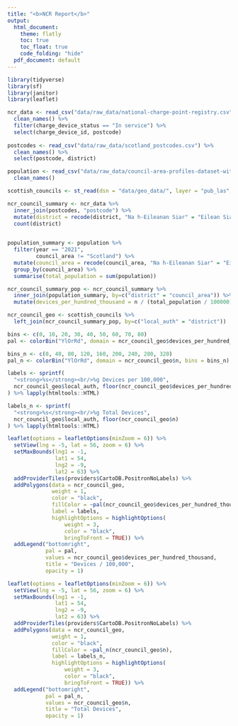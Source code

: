 ```yaml
---
title: "<b>NCR Report</b>"
output:
  html_document:
    theme: flatly
    toc: true
    toc_float: true
    code_folding: "hide"
  pdf_document: default
---
```


```r
library(tidyverse)
library(sf)
library(janitor)
library(leaflet)
```

```r
ncr_data <- read_csv("data/raw_data/national-charge-point-registry.csv") %>% 
  clean_names() %>%
  filter(charge_device_status == "In service") %>% 
  select(charge_device_id, postcode)
  
postcodes <- read_csv("data/raw_data/scotland_postcodes.csv") %>% 
  clean_names() %>% 
  select(postcode, district)

population <- read_csv("data/raw_data/council-area-profiles-dataset-with-copyright_population-estimates.csv") %>% 
  clean_names()

scottish_councils <- st_read(dsn = "data/geo_data/", layer = "pub_las", quiet = TRUE) %>% st_transform('+proj=longlat +datum=WGS84')

```

```r

ncr_council_summary <- ncr_data %>% 
  inner_join(postcodes, "postcode") %>%
  mutate(district = recode(district, "Na h-Eileanan Siar" = "Eilean Siar")) %>% 
  count(district)
  
```

```r
population_summary <- population %>%
  filter(year == "2021",
         council_area != "Scotland") %>%
  mutate(council_area = recode(council_area, "Na h-Eileanan Siar" = "Eilean Siar")) %>%
  group_by(council_area) %>% 
  summarise(total_population = sum(population))
```

```r
ncr_council_summary_pop <- ncr_council_summary %>% 
  inner_join(population_summary, by=c("district" = "council_area")) %>% 
  mutate(devices_per_hundred_thousand = n / (total_population / 100000))
```

```r

ncr_council_geo <- scottish_councils %>%
  left_join(ncr_council_summary_pop, by=c("local_auth" = "district"))

```

```r
bins <- c(0, 10, 20, 30, 40, 50, 60, 70, 80)
pal <- colorBin("YlOrRd", domain = ncr_council_geo$devices_per_hundred_thousand, bins = bins)

bins_n <- c(0, 40, 80, 120, 160, 200, 240, 280, 320)
pal_n <- colorBin("YlOrRd", domain = ncr_council_geo$n, bins = bins_n)

labels <- sprintf(
  "<strong>%s</strong><br/>%g Devices per 100,000",
  ncr_council_geo$local_auth, floor(ncr_council_geo$devices_per_hundred_thousand)
) %>% lapply(htmltools::HTML)

labels_n <- sprintf(
  "<strong>%s</strong><br/>%g Total Devices",
  ncr_council_geo$local_auth, floor(ncr_council_geo$n)
) %>% lapply(htmltools::HTML)
```

```r
leaflet(options = leafletOptions(minZoom = 6)) %>%
  setView(lng = -5, lat = 56, zoom = 6) %>%
  setMaxBounds(lng1 = -1,
               lat1 = 54,
               lng2 = -9,
               lat2 = 63) %>% 
  addProviderTiles(providers$CartoDB.PositronNoLabels) %>% 
  addPolygons(data = ncr_council_geo,
              weight = 1,
              color = "black",
              fillColor = ~pal(ncr_council_geo$devices_per_hundred_thousand),
              label = labels,
              highlightOptions = highlightOptions(
                  weight = 3,
                  color = "black",
                  bringToFront = TRUE)) %>% 
  addLegend("bottomright",
            pal = pal,
            values = ncr_council_geo$devices_per_hundred_thousand,
            title = "Devices / 100,000",
            opacity = 1)
```

```r
leaflet(options = leafletOptions(minZoom = 6)) %>%
  setView(lng = -5, lat = 56, zoom = 6) %>%
  setMaxBounds(lng1 = -1,
               lat1 = 54,
               lng2 = -9,
               lat2 = 63) %>% 
  addProviderTiles(providers$CartoDB.PositronNoLabels) %>% 
  addPolygons(data = ncr_council_geo,
              weight = 1,
              color = "black",
              fillColor = ~pal_n(ncr_council_geo$n),
              label = labels_n,
              highlightOptions = highlightOptions(
                  weight = 3,
                  color = "black",
                  bringToFront = TRUE)) %>% 
  addLegend("bottomright",
            pal = pal_n,
            values = ncr_council_geo$n,
            title = "Total Devices",
            opacity = 1)
```






